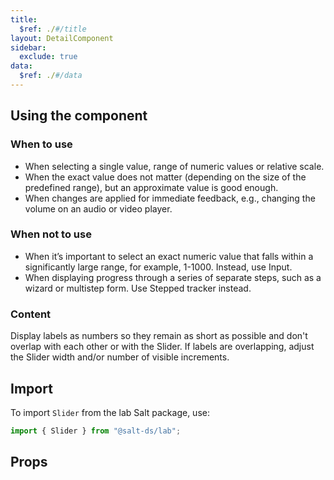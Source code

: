```yaml
---
title:
  $ref: ./#/title
layout: DetailComponent
sidebar:
  exclude: true
data:
  $ref: ./#/data
---
```


## Using the component

### When to use

- When selecting a single value, range of numeric values or relative scale.
- When the exact value does not matter (depending on the size of the predefined range), but an approximate value is good enough.
- When changes are applied for immediate feedback, e.g., changing the volume on an audio or video player.

### When not to use

- When it’s important to select an exact numeric value that falls within a significantly large range, for example, 1-1000. Instead, use Input.
- When displaying progress through a series of separate steps, such as a wizard or multistep form. Use Stepped tracker instead.

### Content

Display labels as numbers so they remain as short as possible and don't overlap with each other or with the Slider. If labels are overlapping, adjust the Slider width and/or number of visible increments.

## Import

To import `Slider` from the lab Salt package, use:

```js
import { Slider } from "@salt-ds/lab";
```

## Props

<PropsTable packageName="lab" componentName="Slider" />
